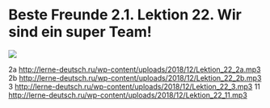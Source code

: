 # Beste Freunde 2.1. Lektion 22. Wir sind ein super Team!

<!-- Index: 1 | Date: 2024-02-11 19:15 +00:00 -->
<!-- Source: https://lerne-deutsch.ru/beste-freunde-2-1-lektion-22-wir-sind-ein-super-team/ -->

![](https://lerne-deutsch.ru/wp-content/uploads/2018/12/BFA2.1lektion-22tr10-11.png)

2a
<http://lerne-deutsch.ru/wp-content/uploads/2018/12/Lektion_22_2a.mp3>
2b
<http://lerne-deutsch.ru/wp-content/uploads/2018/12/Lektion_22_2b.mp3>
3
<http://lerne-deutsch.ru/wp-content/uploads/2018/12/Lektion_22_3.mp3>
11
<http://lerne-deutsch.ru/wp-content/uploads/2018/12/Lektion_22_11.mp3>